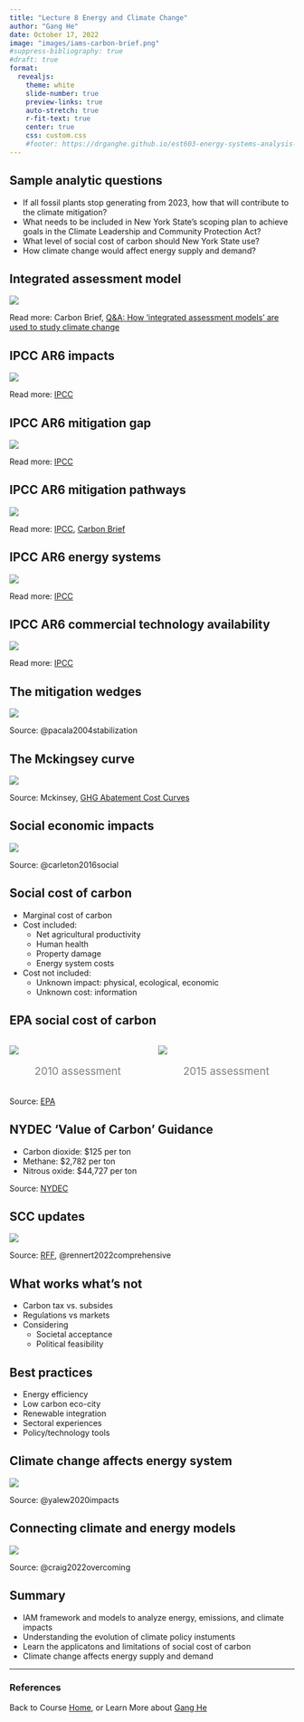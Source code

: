 ```yaml
---
title: "Lecture 8 Energy and Climate Change"
author: "Gang He"
date: October 17, 2022
image: "images/iams-carbon-brief.png"
#suppress-bibliography: true
#draft: true
format:
  revealjs:
    theme: white
    slide-number: true
    preview-links: true
    auto-stretch: true
    r-fit-text: true
    center: true
    css: custom.css
    #footer: https://drganghe.github.io/est603-energy-systems-analysis-2022-fall/
---
```


## Sample analytic questions

-   If all fossil plants stop generating from 2023, how that will contribute to the climate mitigation?\
-   What needs to be included in New York State's scoping plan to achieve goals in the Climate Leadership and Community Protection Act?\
-   What level of social cost of carbon should New York State use?\
-   How climate change would affect energy supply and demand?\


## Integrated assessment model

![](images/iams-carbon-brief.png){fig-align="center"}

::: footer
Read more: Carbon Brief, [Q&A: How ‘integrated assessment models’ are used to study climate change](https://www.carbonbrief.org/qa-how-integrated-assessment-models-are-used-to-study-climate-change/)
:::


## IPCC AR6 impacts

![](images/ipcc-ar6-wg2.png){fig-align="center"}

::: footer
Read more: [IPCC](https://www.ipcc.ch/report/ar6/wg2/)
:::

## IPCC AR6 mitigation gap

![](images/ipcc-ar6-wg3-ndc.png){fig-align="center"}

::: footer
Read more: [IPCC](https://www.ipcc.ch/report/sixth-assessment-report-working-group-3/)
:::


## IPCC AR6 mitigation pathways

![](images/ipcc-ar6-wg3-pathway.png){fig-align="center"}

::: footer
Read more: [IPCC](https://www.ipcc.ch/report/sixth-assessment-report-working-group-3/), [Carbon Brief](https://www.carbonbrief.org/cmip6-the-next-generation-of-climate-models-explained/)
:::


## IPCC AR6 energy systems

![](images/ipcc-ar6-wg3-energy-system.png){fig-align="center"}

::: footer
Read more: [IPCC](https://www.ipcc.ch/report/ar5/wg3/energy-systems/)
:::


## IPCC AR6 commercial technology availability

![](images/ipcc-ar6-wg3-tech-availability.png){fig-align="center"}

::: footer
Read more: [IPCC](https://www.ipcc.ch/report/ar5/wg3/energy-systems/)
:::


## The mitigation wedges

![](images/pacala-socolow-wedges.png){fig-align="center"}

::: footer
Source: @pacala2004stabilization
:::


## The Mckingsey curve

![](images/mckinsey-curve.png){fig-align="center"}

::: footer
Source: Mckinsey, [GHG Abatement Cost Curves](https://www.mckinsey.com/capabilities/sustainability/our-insights/greenhouse-gas-abatement-cost-curves)
:::


## Social economic impacts

![](images/social-economic-impacts.png){fig-align="center"}

::: footer
Source: @carleton2016social
:::


## Social cost of carbon{.smaller}

- Marginal cost of carbon\
- Cost included:\
  - Net agricultural productivity\
  - Human health\
  - Property damage\
  - Energy system costs\
- Cost not included:\
  - Unknown impact: physical, ecological, economic\
  - Unknown cost: information\


## EPA social cost of carbon

:::columns

::: {.column width="50%"}
![](images/epa-scc-2010.png){fig-align="center"}

<p style="text-align:center; font-size:14pt; color:gray;">
2010 assessment
</p>
:::

::: {.column width="50%"}
![](images/epa-scc-2015.png){fig-align="center"}

<p style="text-align:center; font-size:14pt; color:gray;">
2015 assessment
</p>
:::

:::

::: footer
Source: [EPA](https://19january2017snapshot.epa.gov/climatechange/social-cost-carbon_.html)
:::


## NYDEC 'Value of Carbon' Guidance

- Carbon dioxide: \$125 per ton\
- Methane: \$2,782 per ton\
- Nitrous oxide: \$44,727 per ton

::: footer
Source: [NYDEC](https://www.dec.ny.gov/press/122070.html)
:::

## SCC updates

![](images/scc185.png){fig-align="center"}

::: footer
Source: [RFF](https://www.resources.org/archives/the-social-cost-of-carbon-reaching-a-new-estimate/), @rennert2022comprehensive
:::


## What works what's not

- Carbon tax vs. subsides\
- Regulations vs markets\
- Considering\
  - Societal acceptance\
  - Political feasibility


## Best practices

- Energy efficiency\
- Low carbon eco-city\
- Renewable integration\
- Sectoral experiences\
- Policy/technology tools


## Climate change affects energy system

![](images/climate-impact-on-energy.webp){fig-align="center"}

::: footer
Source: @yalew2020impacts
:::


## Connecting climate and energy models

![](images/energy-climate-models.jpg){fig-align="center"}

::: footer
Source: @craig2022overcoming
:::


## Summary

-   IAM framework and models to analyze energy, emissions, and climate impacts\
-   Understanding the evolution of climate policy instuments\
-   Learn the applicatons and limitations of social cost of carbon\
-   Climate change affects energy supply and demand

---

### References

::: {#refs}
:::

::: footer
Back to Course [Home](https://drganghe.github.io/est603-energy-systems-analysis-2022-fall/), or Learn More about [Gang He](https://drganghe.github.io)
:::
